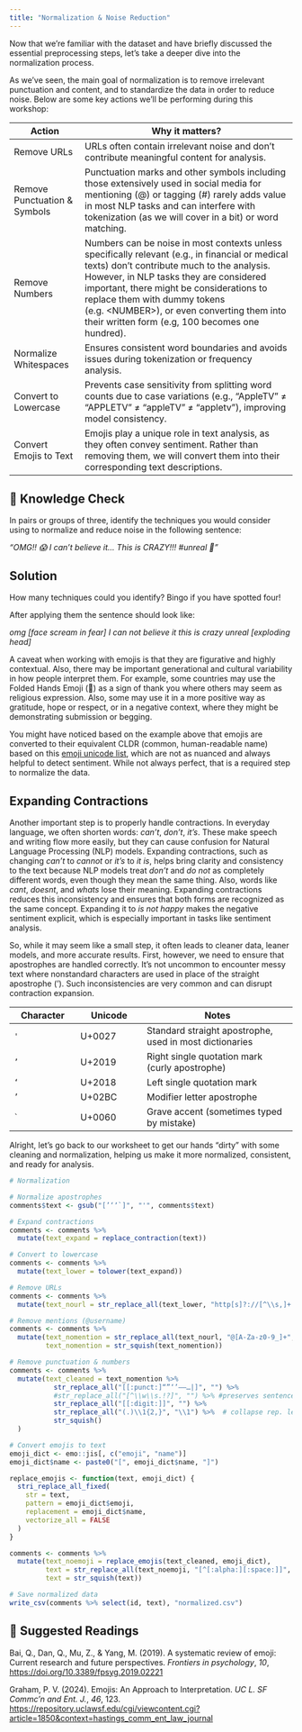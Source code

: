 ```yaml
---
title: "Normalization & Noise Reduction"
---
```


Now that we’re familiar with the dataset and have briefly discussed the essential preprocessing steps, let’s take a deeper dive into the normalization process.

As we've seen, the main goal of normalization is to remove irrelevant punctuation and content, and to standardize the data in order to reduce noise. Below are some key actions we’ll be performing during this workshop:

| Action                       | Why it matters?                                                                                                                                                                                                                                                                                                                                                         |
|------------------|------------------------------------------------------|
| Remove URLs                  | URLs often contain irrelevant noise and don't contribute meaningful content for analysis.                                                                                                                                                                                                                                                                               |
| Remove Punctuation & Symbols | Punctuation marks and other symbols including those extensively used in social media for mentioning (\@) or tagging (#) rarely adds value in most NLP tasks and can interfere with tokenization (as we will cover in a bit) or word matching.                                                                                                                           |
| Remove Numbers               | Numbers can be noise in most contexts unless specifically relevant (e.g., in financial or medical texts) don't contribute much to the analysis. However, in NLP tasks they are considered important, there might be considerations to replace them with dummy tokens (e.g. \<NUMBER\>), or even converting them into their written form (e.g, 100 becomes one hundred). |
| Normalize Whitespaces        | Ensures consistent word boundaries and avoids issues during tokenization or frequency analysis.                                                                                                                                                                                                                                                                         |
| Convert to Lowercase         | Prevents case sensitivity from splitting word counts due to case variations (e.g., “AppleTV” ≠ "APPLETV" ≠ “appleTV” ≠ “appletv”), improving model consistency.                                                                                                                                                                                                         |
| Convert Emojis to Text       | Emojis play a unique role in text analysis, as they often convey sentiment. Rather than removing them, we will convert them into their corresponding text descriptions.                                                                                                                                                                                                 |

::: {.callout-note icon="false"}
## 🧠 Knowledge Check

In pairs or groups of three, identify the techniques you would consider using to normalize and reduce noise in the following sentence:

*"OMG!! 😱 I can't believe it... This is CRAZY!!! #unreal 🤯"*

::: {.callout-note icon="false" collapse="true"}
## Solution

How many techniques could you identify? Bingo if you have spotted four!

After applying them the sentence should look like:

*omg \[face scream in fear\] I can not believe it this is crazy unreal \[exploding head\]*
:::
:::

A caveat when working with emojis is that they are figurative and highly contextual. Also, there may be important generational and cultural variability in how people interpret them. For example, some countries may use the Folded Hands Emoji (🙏) as a sign of thank you where others may seem as religious expression. Also, some may use it in a more positive way as gratitude, hope or respect, or in a negative context, where they might be demonstrating submission or begging.

You might have noticed based on the example above that emojis are converted to their equivalent CLDR (common, human-readable name) based on this [emoji unicode list](https://www.unicode.org/emoji/charts/full-emoji-list.html), which are not as nuanced and always helpful to detect sentiment. While not always perfect, that is a required step to normalize the data.

## Expanding Contractions

Another important step is to properly handle contractions. In everyday language, we often shorten words: *can’t*, *don’t*, *it’s*. These make speech and writing flow more easily, but they can cause confusion for Natural Language Processing (NLP) models. Expanding contractions, such as changing *can’t* to *cannot* or *it’s* to *it is*, helps bring clarity and consistency to the text because NLP models treat *don’t* and *do not* as completely different words, even though they mean the same thing. Also, words like *cant*, *doesnt*, and *whats* lose their meaning. Expanding contractions reduces this inconsistency and ensures that both forms are recognized as the same concept. Expanding it to *is not happy* makes the negative sentiment explicit, which is especially important in tasks like sentiment analysis.

So, while it may seem like a small step, it often leads to cleaner data, leaner models, and more accurate results. First, however, we need to ensure that apostrophes are handled correctly. It's not uncommon to encounter messy text where nonstandard characters are used in place of the straight apostrophe ('). Such inconsistencies are very common and can disrupt contraction expansion.

| Character | Unicode | Notes                                                   |
|-----------------|-----------------|--------------------------------------|
| `'`       | U+0027  | Standard straight apostrophe, used in most dictionaries |
| `’`       | U+2019  | Right single quotation mark (curly apostrophe)          |
| `‘`       | U+2018  | Left single quotation mark                              |
| `ʼ`       | U+02BC  | Modifier letter apostrophe                              |
| `` ` ``   | U+0060  | Grave accent (sometimes typed by mistake)               |

Alright, let's go back to our worksheet to get our hands "dirty" with some cleaning and normalization, helping us make it more normalized, consistent, and ready for analysis.

``` r
# Normalization

# Normalize apostrophes
comments$text <- gsub("[’‘ʼ`]", "'", comments$text)

# Expand contractions
comments <- comments %>%
  mutate(text_expand = replace_contraction(text))

# Convert to lowercase
comments <- comments %>%
  mutate(text_lower = tolower(text_expand))

# Remove URLs
comments <- comments %>%
  mutate(text_nourl = str_replace_all(text_lower, "http[s]?://[^\\s,]+|www\\.[^\\s,]+", ""))

# Remove mentions (@username)
comments <- comments %>%
  mutate(text_nomention = str_replace_all(text_nourl, "@[A-Za-z0-9_]+", ""),
         text_nomention = str_squish(text_nomention))

# Remove punctuation & numbers
comments <- comments %>%
  mutate(text_cleaned = text_nomention %>%
           str_replace_all("[[:punct:]“”‘’–—…|]", "") %>%
           #str_replace_all("[^\\w\\s.!?]", "") %>% #preserves sentence boundaries 
           str_replace_all("[[:digit:]]", "") %>%
           str_replace_all("(.)\\1{2,}", "\\1") %>%  # collapse rep. letters eg. "Amaaazing"
           str_squish()
  )

# Convert emojis to text
emoji_dict <- emo::jis[, c("emoji", "name")]
emoji_dict$name <- paste0("[", emoji_dict$name, "]")

replace_emojis <- function(text, emoji_dict) {
  stri_replace_all_fixed(
    str = text, 
    pattern = emoji_dict$emoji, 
    replacement = emoji_dict$name, 
    vectorize_all = FALSE
  )
}

comments <- comments %>%
  mutate(text_noemoji = replace_emojis(text_cleaned, emoji_dict),
         text = str_replace_all(text_noemoji, "[^[:alpha:][:space:]]", ""),
         text = str_squish(text))

# Save normalized data
write_csv(comments %>% select(id, text), "normalized.csv")
```

::: {.callout-note icon="false"}
## 📑 Suggested Readings

Bai, Q., Dan, Q., Mu, Z., & Yang, M. (2019). A systematic review of emoji: Current research and future perspectives. *Frontiers in psychology*, *10*, <https://doi.org/10.3389/fpsyg.2019.02221>

Graham, P. V. (2024). Emojis: An Approach to Interpretation. *UC L. SF Commc'n and Ent. J.*, *46*, 123. <https://repository.uclawsf.edu/cgi/viewcontent.cgi?article=1850&context=hastings_comm_ent_law_journal>
:::
